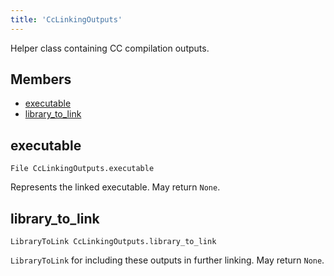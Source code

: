 ```yaml
---
title: 'CcLinkingOutputs'
---
```



Helper class containing CC compilation outputs.

## Members

* [executable](#executable)
* [library\_to\_link](#library_to_link)

## executable

```
File CcLinkingOutputs.executable
```

Represents the linked executable.
May return `None`.

## library\_to\_link

```
LibraryToLink CcLinkingOutputs.library_to_link
```

`LibraryToLink` for including these outputs in further linking.
May return `None`.